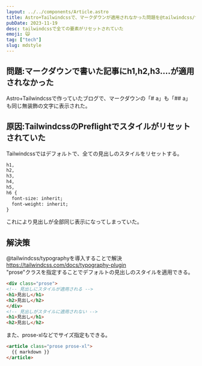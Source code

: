 ```yaml
---
layout: ../../components/Article.astro
title: Astro+Tailwindcssで、マークダウンが適用されなかった問題を@tailwindcss/typographyで解決
pubDate: 2023-11-19
desc: tailwindcssで全ての要素がリセットされていた
emoji: 🙀
tag: ["tech"]
slug: mdstyle
---
```

## 問題:マークダウンで書いた記事にh1,h2,h3....が適用されなかった
Astro+Tailwindcssで作っていたブログで、マークダウンの「# a」も「## a」も同じ無装飾の文字に表示された。  
## 原因:TailwindcssのPreflightでスタイルがリセットされていた  
Tailwindcssではデフォルトで、全ての見出しのスタイルをリセットする。  
```html
h1,
h2,
h3,
h4,
h5,
h6 {
  font-size: inherit;
  font-weight: inherit;
}
```
これにより見出しが全部同じ表示になってしまっていた。  
## 解決策
@tailwindcss/typographyを導入することで解決  
https://tailwindcss.com/docs/typography-plugin  
"prose"クラスを指定することでデフォルトの見出しのスタイルを適用できる。  
```html
<div class="prose">
<!-- 見出しにスタイルが適用される -->
<h1>見出し</h1>
<h2>見出し</h2>
</div>
<!-- 見出しがスタイルに適用されない -->
<h1>見出し</h1>
<h2>見出し</h2>
```
また、prose-xlなどでサイズ指定もできる。  
``` html
<article class="prose prose-xl">
  {{ markdown }}
</article>
```

